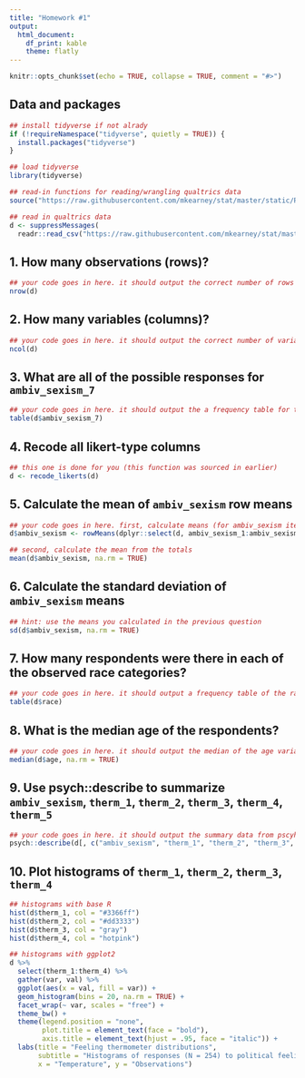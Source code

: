 ```yaml
---
title: "Homework #1"
output: 
  html_document: 
    df_print: kable
    theme: flatly
---
```


```r
knitr::opts_chunk$set(echo = TRUE, collapse = TRUE, comment = "#>")
```

## Data and packages

```r
## install tidyverse if not alrady
if (!requireNamespace("tidyverse", quietly = TRUE)) {
  install.packages("tidyverse")
}

## load tidyverse
library(tidyverse)

## read-in functions for reading/wrangling qualtrics data
source("https://raw.githubusercontent.com/mkearney/stat/master/static/R/read_qualtrics.R")

## read in qualtrics data
d <- suppressMessages(
  readr::read_csv("https://raw.githubusercontent.com/mkearney/stat/master/static/data/elect16data2.csv"))
```

## 1. How many observations (rows)?

```r
## your code goes in here. it should output the correct number of rows
nrow(d)
```


## 2. How many variables (columns)?
```r
## your code goes in here. it should output the correct number of variables=
ncol(d)
```


## 3. What are all of the possible responses for `ambiv_sexism_7`

```r
## your code goes in here. it should output the a frequency table for the correct variable
table(d$ambiv_sexism_7)
```


## 4. Recode all likert-type columns

```r
## this one is done for you (this function was sourced in earlier)
d <- recode_likerts(d)
```

## 5. Calculate the mean of `ambiv_sexism` row means

```r
## your code goes in here. first, calculate means (for ambiv_sexism items) for each row
d$ambiv_sexism <- rowMeans(dplyr::select(d, ambiv_sexism_1:ambiv_sexism_22), na.rm = TRUE)

## second, calculate the mean from the totals
mean(d$ambiv_sexism, na.rm = TRUE)
```

## 6. Calculate the standard deviation of `ambiv_sexism` means

```r
## hint: use the means you calculated in the previous question
sd(d$ambiv_sexism, na.rm = TRUE)
```

## 7. How many respondents were there in each of the observed race categories?

```r
## your code goes in here. it should output a frequency table of the race variable
table(d$race)
```

## 8. What is the median age of the respondents?

```r
## your code goes in here. it should output the median of the age variable
median(d$age, na.rm = TRUE)
```

## 9. Use psych::describe to summarize `ambiv_sexism`, `therm_1`, `therm_2`, `therm_3`, `therm_4`, `therm_5`

```r
## your code goes in here. it should output the summary data from pscyh::describe
psych::describe(d[, c("ambiv_sexism", "therm_1", "therm_2", "therm_3", "therm_4", "therm_5")])
```

## 10. Plot histograms of `therm_1`, `therm_2`, `therm_3`, `therm_4`

```r
## histograms with base R
hist(d$therm_1, col = "#3366ff")
hist(d$therm_2, col = "#dd3333")
hist(d$therm_3, col = "gray")
hist(d$therm_4, col = "hotpink")

## histograms with ggplot2
d %>%
  select(therm_1:therm_4) %>%
  gather(var, val) %>%
  ggplot(aes(x = val, fill = var)) +
  geom_histogram(bins = 20, na.rm = TRUE) +
  facet_wrap(~ var, scales = "free") + 
  theme_bw() + 
  theme(legend.position = "none", 
        plot.title = element_text(face = "bold"), 
        axis.title = element_text(hjust = .95, face = "italic")) + 
  labs(title = "Feeling thermometer distributions", 
       subtitle = "Histograms of responses (N = 254) to political feeling thermometers", 
       x = "Temperature", y = "Observations")
```